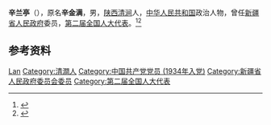 '''辛兰亭'''（{{bd|1912年||1965年|7月12日}}），原名'''辛金满'''，男，[[陕西|陕西]][[清涧|清涧]]人，[[中华人民共和国|中华人民共和国]]政治人物，曾任[[新疆省人民政府|新疆省人民政府]]委员，[[第二届全国人大代表|第二届全国人大代表]]。<ref>{{Cite book|title=中华人民共和国职官志|author=何虎生, 李耀东, 向常福主编|publisher=中国社会出版社|year=2003|isbn=9787800883934|location=北京|pages=}}</ref><ref>{{Cite web|title=辛兰亭|url=http://www.jinsui.org/lishi/wangshangjidian/_jsfyrw_/2015/0610/1008.html|accessdate=2020-08-16|work=山西省晋绥文化教育发展基金会}}</ref>

== 参考资料 ==
{{reflist}}

{{中国人物小作品}}

{{Authority control}}
{{DEFAULTSORT:Xin辛}}
[[Category:辛姓|Lan]]
[[Category:清澗人|Category:清澗人]]
[[Category:中国共产党党员_(1934年入党)|Category:中国共产党党员 (1934年入党)]]
[[Category:新疆省人民政府委员会委员|Category:新疆省人民政府委员会委员]]
[[Category:第二届全国人大代表|Category:第二届全国人大代表]]